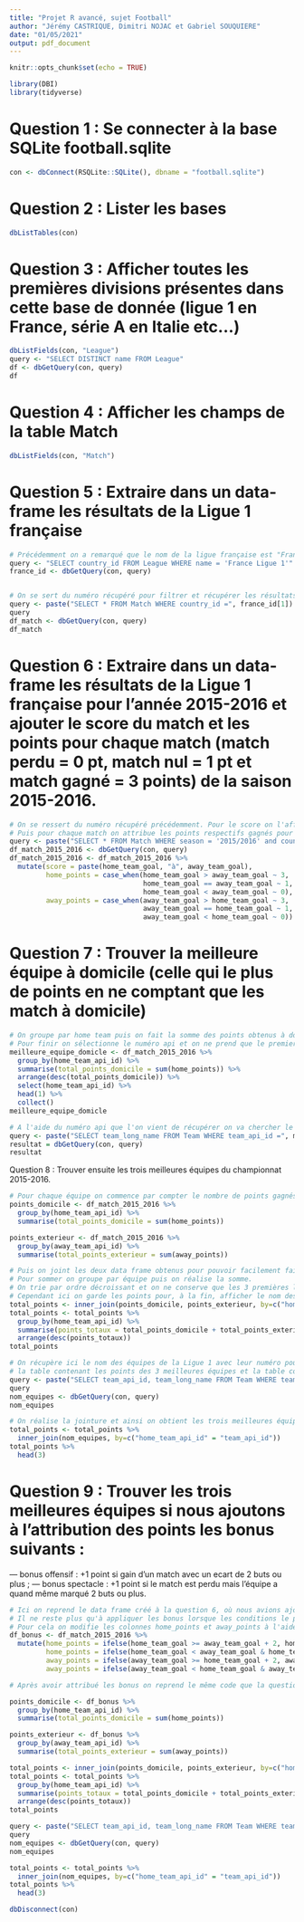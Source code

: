 ---
title: "Projet R avancé, sujet Football"
author: "Jérémy CASTRIQUE, Dimitri NOJAC et Gabriel SOUQUIERE"
date: "01/05/2021"
output: pdf_document
---

```{r setup, include=FALSE}
knitr::opts_chunk$set(echo = TRUE)
```

```{r}
library(DBI)
library(tidyverse)
```

# Question 1 : Se connecter à la base SQLite football.sqlite

```{r}
con <- dbConnect(RSQLite::SQLite(), dbname = "football.sqlite")
```

# Question 2 : Lister les bases

```{r}
dbListTables(con)
```

# Question 3 : Afficher toutes les premières divisions présentes dans cette base de donnée (ligue 1 en France, série A en Italie etc...)

```{r}
dbListFields(con, "League")
query <- "SELECT DISTINCT name FROM League"
df <- dbGetQuery(con, query)
df
```

# Question 4 : Afficher les champs de la table Match

```{r}
dbListFields(con, "Match")
```

# Question 5 : Extraire dans un data-frame les résultats de la Ligue 1 française

```{r}
# Précédemment on a remarqué que le nom de la ligue française est "France Ligue 1" on va donc s'en servir pour aller récupérer le numéro de la Ligue 1
query <- "SELECT country_id FROM League WHERE name = 'France Ligue 1'"
france_id <- dbGetQuery(con, query)


# On se sert du numéro récupéré pour filtrer et récupérer les résultats de la Ligue 1
query <- paste("SELECT * FROM Match WHERE country_id =", france_id[1])
query
df_match <- dbGetQuery(con, query)
df_match
```

# Question 6 : Extraire dans un data-frame les résultats de la Ligue 1 française pour l’année 2015-2016 et ajouter le score du match et les points pour chaque match (match perdu = 0 pt, match nul = 1 pt et match gagné = 3 points) de la saison 2015-2016.

```{r}
# On se ressert du numéro récupéré précédemment. Pour le score on l'affiche au format "2 à 0"
# Puis pour chaque match on attribue les points respectifs gagnés pour chaque équipe ie home team et away team
query <- paste("SELECT * FROM Match WHERE season = '2015/2016' and country_id =", france_id[1])
df_match_2015_2016 <- dbGetQuery(con, query)
df_match_2015_2016 <- df_match_2015_2016 %>% 
  mutate(score = paste(home_team_goal, "à", away_team_goal),
         home_points = case_when(home_team_goal > away_team_goal ~ 3,
                                 home_team_goal == away_team_goal ~ 1,
                                 home_team_goal < away_team_goal ~ 0),
         away_points = case_when(away_team_goal > home_team_goal ~ 3,
                                 away_team_goal == home_team_goal ~ 1,
                                 away_team_goal < home_team_goal ~ 0)) 
```

# Question 7 : Trouver la meilleure équipe à domicile (celle qui le plus de points en ne comptant que les match à domicile)

```{r}
# On groupe par home team puis on fait la somme des points obtenus à domicile puis on trie par ordre décroissant.
# Pour finir on sélectionne le numéro api et on ne prend que le premier élément qui sera l'équipe avec le plus de points
meilleure_equipe_domicle <- df_match_2015_2016 %>% 
  group_by(home_team_api_id) %>% 
  summarise(total_points_domicile = sum(home_points)) %>% 
  arrange(desc(total_points_domicile)) %>% 
  select(home_team_api_id) %>% 
  head(1) %>% 
  collect()
meilleure_equipe_domicle

# A l'aide du numéro api que l'on vient de récupérer on va chercher le nom de l'équipe à l'aide de la table Team
query <- paste("SELECT team_long_name FROM Team WHERE team_api_id =", meilleure_equipe_domicle[1])
resultat = dbGetQuery(con, query)
resultat
```

Question 8 : Trouver ensuite les trois meilleures équipes du championnat 2015-2016.

```{r}
# Pour chaque équipe on commence par compter le nombre de points gagnés à domicile et à l'extérieur
points_domicile <- df_match_2015_2016 %>% 
  group_by(home_team_api_id) %>% 
  summarise(total_points_domicile = sum(home_points)) 

points_exterieur <- df_match_2015_2016 %>% 
  group_by(away_team_api_id) %>% 
  summarise(total_points_exterieur = sum(away_points)) 

# Puis on joint les deux data frame obtenus pour pouvoir facilement faire la somme des points obtenus pour obtenir le total de points.
# Pour sommer on groupe par équipe puis on réalise la somme.
# On trie par ordre décroissant et on ne conserve que les 3 premières lignes. 
# Cependant ici on garde les points pour, à la fin, afficher le nom des équipes ainsi que leur classement dans le top 3.
total_points <- inner_join(points_domicile, points_exterieur, by=c("home_team_api_id" = "away_team_api_id"))
total_points <- total_points %>% 
  group_by(home_team_api_id) %>% 
  summarise(points_totaux = total_points_domicile + total_points_exterieur) %>% 
  arrange(desc(points_totaux))
total_points

# On récupère ici le nom des équipes de la Ligue 1 avec leur numéro pour pouvoir joindre 
# la table contenant les points des 3 meilleures équipes et la table contenant les noms.
query <- paste("SELECT team_api_id, team_long_name FROM Team WHERE team_api_id in", paste("(",toString(total_points$home_team_api_id),")", sep=""))
query
nom_equipes <- dbGetQuery(con, query)
nom_equipes

# On réalise la jointure et ainsi on obtient les trois meilleures équipes avec leurs points et leur nom.
total_points <- total_points %>% 
  inner_join(nom_equipes, by=c("home_team_api_id" = "team_api_id"))
total_points %>% 
  head(3)
```

# Question 9 : Trouver les trois meilleures équipes si nous ajoutons à l’attribution des points les bonus suivants :
— bonus offensif : +1 point si gain d’un match avec un ecart de 2 buts ou plus ;
— bonus spectacle : +1 point si le match est perdu mais l’équipe a quand même marqué 2 buts ou plus.

```{r}
# Ici on reprend le data frame créé à la question 6, où nous avions ajouté le score ainsi que les points obtenus par chaque équipe pour chaque match.
# Il ne reste plus qu'à appliquer les bonus lorsque les conditions le permettent. 
# Pour cela on modifie les colonnes home_points et away_points à l'aide d'ifelse.
df_bonus <- df_match_2015_2016 %>% 
  mutate(home_points = ifelse(home_team_goal >= away_team_goal + 2, home_points + 1, home_points),
         home_points = ifelse(home_team_goal < away_team_goal & home_team_goal >= 2, home_points + 1, home_points),
         away_points = ifelse(away_team_goal >= home_team_goal + 2, away_points + 1, away_points),
         away_points = ifelse(away_team_goal < home_team_goal & away_team_goal >=2, away_points + 1, away_points))

# Après avoir attribué les bonus on reprend le même code que la question 8

points_domicile <- df_bonus %>% 
  group_by(home_team_api_id) %>% 
  summarise(total_points_domicile = sum(home_points)) 

points_exterieur <- df_bonus %>% 
  group_by(away_team_api_id) %>% 
  summarise(total_points_exterieur = sum(away_points)) 

total_points <- inner_join(points_domicile, points_exterieur, by=c("home_team_api_id" = "away_team_api_id"))
total_points <- total_points %>% 
  group_by(home_team_api_id) %>% 
  summarise(points_totaux = total_points_domicile + total_points_exterieur) %>% 
  arrange(desc(points_totaux))
total_points

query <- paste("SELECT team_api_id, team_long_name FROM Team WHERE team_api_id in", paste("(",toString(total_points$home_team_api_id),")", sep=""))
query
nom_equipes <- dbGetQuery(con, query)
nom_equipes

total_points <- total_points %>% 
  inner_join(nom_equipes, by=c("home_team_api_id" = "team_api_id"))
total_points %>% 
  head(3)

```

```{r}
dbDisconnect(con)
```

